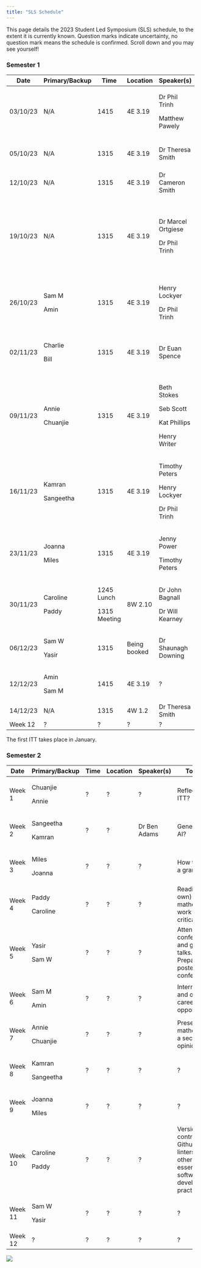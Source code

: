```yaml
---
title: "SLS Schedule"
---
```


This page details the 2023 Student Led Symposium (SLS) schedule, to the extent it is currently known. Question marks indicate uncertainty, no question mark means the schedule is confirmed. Scroll down and you may see yourself!

### Semester 1

+----------+----------------+--------------+--------------+---------------------+----------------------------------------------------------------------------+
| Date     | Primary/Backup | Time         | Location     | Speaker(s)          | Topic(s)                                                                   |
+==========+================+==============+==============+=====================+============================================================================+
| 03/10/23 | N/A            | 1415         | 4E 3.19      | Dr Phil Trinh       | Key dates. Doing a PhD- what to expect, and what to be aware of.           |
|          |                |              |              |                     |                                                                            |
|          |                |              |              | Matthew Pawely      |                                                                            |
+----------+----------------+--------------+--------------+---------------------+----------------------------------------------------------------------------+
| 05/10/23 | N/A            | 1315         | 4E 3.19      | Dr Theresa Smith    | Introduction to interdisciplinary research projects (IRPs).                |
+----------+----------------+--------------+--------------+---------------------+----------------------------------------------------------------------------+
| 12/10/23 | N/A            | 1315         | 4E 3.19      | Dr Cameron Smith    | How to give (and not give) a good talk.                                    |
+----------+----------------+--------------+--------------+---------------------+----------------------------------------------------------------------------+
| 19/10/23 | N/A            | 1315         | 4E 3.19      | Dr Marcel Ortgiese  | Useful software tools. Useful literature research tools.                   |
|          |                |              |              |                     |                                                                            |
|          |                |              |              | Dr Phil Trinh       | Hosting seminars, networking, and asking the right questions               |
+----------+----------------+--------------+--------------+---------------------+----------------------------------------------------------------------------+
| 26/10/23 | Sam M          | 1315         | 4E 3.19      | Henry Lockyer       | All things LaTeX.                                                          |
|          |                |              |              |                     |                                                                            |
|          | Amin           |              |              | Dr Phil Trinh       | How to use your training support fund.                                     |
+----------+----------------+--------------+--------------+---------------------+----------------------------------------------------------------------------+
| 02/11/23 | Charlie        | 1315         | 4E 3.19      | Dr Euan Spence      | Producing mathematical writing that will be read, understood, and enjoyed. |
|          |                |              |              |                     |                                                                            |
|          | Bill           |              |              |                     |                                                                            |
+----------+----------------+--------------+--------------+---------------------+----------------------------------------------------------------------------+
| 09/11/23 | Annie          | 1315         | 4E 3.19      | Beth Stokes         | Outreach, Maths Communication, and Behind the Research.                    |
|          |                |              |              |                     |                                                                            |
|          | Chuanjie       |              |              | Seb Scott           |                                                                            |
|          |                |              |              |                     |                                                                            |
|          |                |              |              | Kat Phillips        |                                                                            |
|          |                |              |              |                     |                                                                            |
|          |                |              |              | Henry Writer        |                                                                            |
+----------+----------------+--------------+--------------+---------------------+----------------------------------------------------------------------------+
| 16/11/23 | Kamran         | 1315         | 4E 3.19      | Timothy Peters      | Nimbus and getting the HPC working.                                        |
|          |                |              |              |                     |                                                                            |
|          | Sangeetha      |              |              | Henry Lockyer       |                                                                            |
|          |                |              |              |                     |                                                                            |
|          |                |              |              | Dr Phil Trinh       |                                                                            |
+----------+----------------+--------------+--------------+---------------------+----------------------------------------------------------------------------+
| 23/11/23 | Joanna         | 1315         | 4E 3.19      | Jenny Power         | What to do during an ITT.                                                  |
|          |                |              |              |                     |                                                                            |
|          | Miles          |              |              | Timothy Peters      |                                                                            |
+----------+----------------+--------------+--------------+---------------------+----------------------------------------------------------------------------+
| 30/11/23 | Caroline       | 1245 Lunch   | 8W 2.10      | Dr John Bagnall     | ITT preparation with Wessex Water.                                         |
|          |                |              |              |                     |                                                                            |
|          | Paddy          | 1315 Meeting |              | Dr Will Kearney     |                                                                            |
+----------+----------------+--------------+--------------+---------------------+----------------------------------------------------------------------------+
| 06/12/23 | Sam W          | 1315         | Being booked | Dr Shaunagh Downing | ITT preparation with CameraForensics.                                      |
|          |                |              |              |                     |                                                                            |
|          | Yasir          |              |              |                     |                                                                            |
+----------+----------------+--------------+--------------+---------------------+----------------------------------------------------------------------------+
| 12/12/23 | Amin           | 1415         | 4E 3.19      | ?                   | ITT journal club.                                                          |
|          |                |              |              |                     |                                                                            |
|          | Sam M          |              |              |                     |                                                                            |
+----------+----------------+--------------+--------------+---------------------+----------------------------------------------------------------------------+
| 14/12/23 | N/A            | 1315         | 4W 1.2       | Dr Theresa Smith    | IRP presentations.                                                         |
+----------+----------------+--------------+--------------+---------------------+----------------------------------------------------------------------------+
| Week 12  | ?              | ?            | ?            | ?                   | ?                                                                          |
+----------+----------------+--------------+--------------+---------------------+----------------------------------------------------------------------------+

The first ITT takes place in January.

### Semester 2

+---------+----------------+------+----------+--------------+-------------------------------------------------------------------------------------------+
| Date    | Primary/Backup | Time | Location | Speaker(s)   | Topic(s)                                                                                  |
+=========+================+======+==========+==============+===========================================================================================+
| Week 1  | Chuanjie       | ?    | ?        | ?            | Reflecting on ITT?                                                                        |
|         |                |      |          |              |                                                                                           |
|         | Annie          |      |          |              |                                                                                           |
+---------+----------------+------+----------+--------------+-------------------------------------------------------------------------------------------+
| Week 2  | Sangeetha      | ?    | ?        | Dr Ben Adams | Generative AI?                                                                            |
|         |                |      |          |              |                                                                                           |
|         | Kamran         |      |          |              |                                                                                           |
+---------+----------------+------+----------+--------------+-------------------------------------------------------------------------------------------+
| Week 3  | Miles          | ?    | ?        | ?            | How to write a grant?                                                                     |
|         |                |      |          |              |                                                                                           |
|         | Joanna         |      |          |              |                                                                                           |
+---------+----------------+------+----------+--------------+-------------------------------------------------------------------------------------------+
| Week 4  | Paddy          | ?    | ?        | ?            | Reading (your own) mathematical work critically?                                          |
|         |                |      |          |              |                                                                                           |
|         | Caroline       |      |          |              |                                                                                           |
+---------+----------------+------+----------+--------------+-------------------------------------------------------------------------------------------+
| Week 5  | Yasir          | ?    | ?        | ?            | Attending conferences and giving talks. Preparing a poster for a conference?              |
|         |                |      |          |              |                                                                                           |
|         | Sam W          |      |          |              |                                                                                           |
+---------+----------------+------+----------+--------------+-------------------------------------------------------------------------------------------+
| Week 6  | Sam M          | ?    | ?        | ?            | Internships and other career opportunities?                                               |
|         |                |      |          |              |                                                                                           |
|         | Amin           |      |          |              |                                                                                           |
+---------+----------------+------+----------+--------------+-------------------------------------------------------------------------------------------+
| Week 7  | Annie          | ?    | ?        | ?            | Presenting mathematics, a second opinion?                                                 |
|         |                |      |          |              |                                                                                           |
|         | Chuanjie       |      |          |              |                                                                                           |
+---------+----------------+------+----------+--------------+-------------------------------------------------------------------------------------------+
| Week 8  | Kamran         | ?    | ?        | ?            | ?                                                                                         |
|         |                |      |          |              |                                                                                           |
|         | Sangeetha      |      |          |              |                                                                                           |
+---------+----------------+------+----------+--------------+-------------------------------------------------------------------------------------------+
| Week 9  | Joanna         | ?    | ?        | ?            | ?                                                                                         |
|         |                |      |          |              |                                                                                           |
|         | Miles          |      |          |              |                                                                                           |
+---------+----------------+------+----------+--------------+-------------------------------------------------------------------------------------------+
| Week 10 | Caroline       | ?    | ?        | ?            | Version control with Github, linters, and other essential software development practices? |
|         |                |      |          |              |                                                                                           |
|         | Paddy          |      |          |              |                                                                                           |
+---------+----------------+------+----------+--------------+-------------------------------------------------------------------------------------------+
| Week 11 | Sam W          | ?    | ?        | ?            | ?                                                                                         |
|         |                |      |          |              |                                                                                           |
|         | Yasir          |      |          |              |                                                                                           |
+---------+----------------+------+----------+--------------+-------------------------------------------------------------------------------------------+
| Week 12 | ?              | ?    | ?        | ?            | ?                                                                                         |
+---------+----------------+------+----------+--------------+-------------------------------------------------------------------------------------------+

![](cohort10.jpeg){fig-align="center"}
